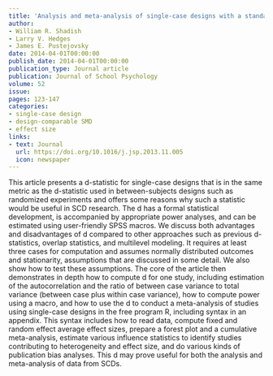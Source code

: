 ```yaml
---
title: 'Analysis and meta-analysis of single-case designs with a standardized mean difference statistic: A primer and applications'
author:
- William R. Shadish
- Larry V. Hedges
- James E. Pustejovsky
date: 2014-04-01T00:00:00
publish_date: 2014-04-01T00:00:00
publication_type: Journal article
publication: Journal of School Psychology
volume: 52
issue: 
pages: 123-147
categories:
- single-case design
- design-comparable SMD
- effect size
links:
- text: Journal
  url: https://doi.org/10.1016/j.jsp.2013.11.005
  icon: newspaper
---
```


This article presents a d-statistic for single-case designs that is in the same metric as the d-statistic used in between-subjects designs such as randomized experiments and offers some reasons why such a statistic would be useful in SCD research. The d has a formal statistical development, is accompanied by appropriate power analyses, and can be estimated using user-friendly SPSS macros. We discuss both advantages and disadvantages of d compared to other approaches such as previous d-statistics, overlap statistics, and multilevel modeling. It requires at least three cases for computation and assumes normally distributed outcomes and stationarity, assumptions that are discussed in some detail. We also show how to test these assumptions. The core of the article then demonstrates in depth how to compute d for one study, including estimation of the autocorrelation and the ratio of between case variance to total variance (between case plus within case variance), how to compute power using a macro, and how to use the d to conduct a meta-analysis of studies using single-case designs in the free program R, including syntax in an appendix. This syntax includes how to read data, compute fixed and random effect average effect sizes, prepare a forest plot and a cumulative meta-analysis, estimate various influence statistics to identify studies contributing to heterogeneity and effect size, and do various kinds of publication bias analyses. This d may prove useful for both the analysis and meta-analysis of data from SCDs.

